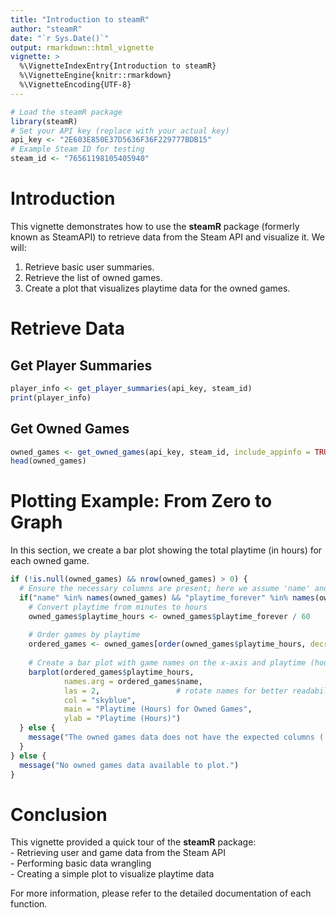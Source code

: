 ```yaml
---
title: "Introduction to steamR"
author: "steamR"
date: "`r Sys.Date()`"
output: rmarkdown::html_vignette
vignette: >
  %\VignetteIndexEntry{Introduction to steamR}
  %\VignetteEngine{knitr::rmarkdown}
  %\VignetteEncoding{UTF-8}
---
```


```r
# Load the steamR package
library(steamR)
# Set your API key (replace with your actual key)
api_key <- "2E603E850E37D5636F36F229777BDB15"
# Example Steam ID for testing
steam_id <- "76561198105405940"
```

# Introduction

This vignette demonstrates how to use the **steamR** package (formerly known as SteamAPI) to retrieve data from the Steam API and visualize it. We will:

1.  Retrieve basic user summaries.
2.  Retrieve the list of owned games.
3.  Create a plot that visualizes playtime data for the owned games.

# Retrieve Data

## Get Player Summaries

```r
player_info <- get_player_summaries(api_key, steam_id)
print(player_info)
```

## Get Owned Games

```r
owned_games <- get_owned_games(api_key, steam_id, include_appinfo = TRUE)
head(owned_games)
```

# Plotting Example: From Zero to Graph

In this section, we create a bar plot showing the total playtime (in hours) for each owned game.

```r
if (!is.null(owned_games) && nrow(owned_games) > 0) {
  # Ensure the necessary columns are present; here we assume 'name' and 'playtime_forever'
  if("name" %in% names(owned_games) && "playtime_forever" %in% names(owned_games)) {
    # Convert playtime from minutes to hours
    owned_games$playtime_hours <- owned_games$playtime_forever / 60
    
    # Order games by playtime
    ordered_games <- owned_games[order(owned_games$playtime_hours, decreasing = TRUE), ]
    
    # Create a bar plot with game names on the x-axis and playtime (hours) on the y-axis
    barplot(ordered_games$playtime_hours,
            names.arg = ordered_games$name,
            las = 2,                 # rotate names for better readability
            col = "skyblue",
            main = "Playtime (Hours) for Owned Games",
            ylab = "Playtime (Hours)")
  } else {
    message("The owned games data does not have the expected columns ('name' and 'playtime_forever').")
  }
} else {
  message("No owned games data available to plot.")
}
```

# Conclusion

This vignette provided a quick tour of the **steamR** package:\
- Retrieving user and game data from the Steam API\
- Performing basic data wrangling\
- Creating a simple plot to visualize playtime data

For more information, please refer to the detailed documentation of each function.

